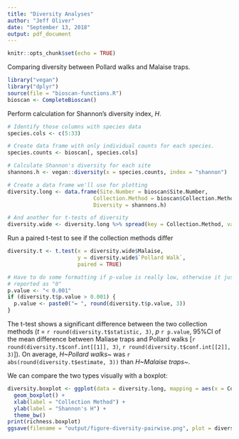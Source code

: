 ```yaml
---
title: "Diversity Analyses"
author: "Jeff Oliver"
date: "September 13, 2018"
output: pdf_document
---
```


```r
knitr::opts_chunk$set(echo = TRUE)
```

Comparing diversity between Pollard walks and Malaise traps.

```r
library("vegan")
library("dplyr")
source(file = "bioscan-functions.R")
bioscan <- CompleteBioscan()
```

Perform calculation for Shannon's diversity index, _H_.
```r
# Identify those columns with species data
species.cols <- c(5:33)

# Create data frame with only individual counts for each species.
species.counts <- bioscan[, species.cols]

# Calculate Shannon's diversity for each site
shannons.h <- vegan::diversity(x = species.counts, index = "shannon")

# Create a data frame we'll use for plotting
diversity.long <- data.frame(Site.Number = bioscan$Site.Number,
                           Collection.Method = bioscan$Collection.Method,
                           Diversity = shannons.h)

# And another for t-tests of diversity
diversity.wide <- diversity.long %>% spread(key = Collection.Method, value = Diversity)
```

Run a paired t-test to see if the collection methods differ
```r
diversity.t <- t.test(x = diversity.wide$Malaise, 
                      y = diversity.wide$`Pollard Walk`,
                      paired = TRUE)

# Have to do some formatting if p-value is really low, otherwise it just gets 
# reported as "0"
p.value <- "< 0.001"
if (diversity.t$p.value > 0.001) {
  p.value <- paste0("= ", round(diversity.t$p.value, 3))
}
```

The t-test shows a significant difference between the two collection methods (_t_ = `r round(diversity.t$statistic, 3)`, _p_ `r p.value`, 95%CI of the mean difference between Maliase traps and Pollard walks [`r round(diversity.t$conf.int[[1]], 3)`, `r round(diversity.t$conf.int[[2]], 3)`]). On average, _H~Pollard walks~_ was `r abs(round(diversity.t$estimate, 3))` than _H~Malaise traps~_.

We can compare the two types visually with a boxplot:
```r
diversity.boxplot <- ggplot(data = diversity.long, mapping = aes(x = Collection.Method, y = Diversity)) +
  geom_boxplot() +
  xlab(label = "Collection Method") + 
  ylab(label = "Shannon's H") + 
  theme_bw()
print(richness.boxplot)
ggsave(filename = "output/figure-diversity-pairwise.png", plot = diversity.boxplot)
```